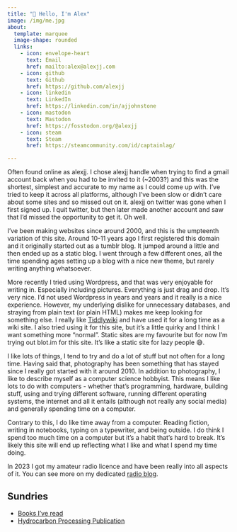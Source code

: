 ```yaml
---
title: "👋 Hello, I'm Alex"
image: /img/me.jpg
about:
  template: marquee
  image-shape: rounded
  links:
    - icon: envelope-heart
      text: Email
      href: mailto:alex@alexjj.com
    - icon: github
      text: Github
      href: https://github.com/alexjj
    - icon: linkedin
      text: LinkedIn
      href: https://linkedin.com/in/ajjohnstone
    - icon: mastodon
      text: Mastodon
      href: https://fosstodon.org/@alexjj
    - icon: steam
      text: Steam
      href: https://steamcommunity.com/id/captainlag/

---
```


Often found online as alexjj. I chose alexjj handle when  trying to find a gmail account back when you had to be invited to it  (~2003?) and this was the shortest, simplest and accurate to my name as I could come up with. I've tried to keep it across all platforms,  although I've been slow or didn't care about some sites and so missed  out on it. alexjj on twitter was gone when I first signed up. I quit  twitter, but then later made another account and saw that I'd missed the opportunity to get it. Oh well.

I've been making websites since  around 2000, and this is the umpteenth variation of this site. Around  10-11 years ago I first registered this domain and it originally started out as a tumblr blog. It jumped around a little and then ended up as a  static blog. I went through a few different ones, all the time spending  ages setting up a blog with a nice new theme, but rarely writing  anything whatsoever.

More recently I tried using Wordpress, and that was  very enjoyable for writing in. Especially including pictures. Everything is just drag and drop. It's very nice. I'd not used Wordpress in years  and years and it really is a nice experience. However, my underlying  dislike for unnecessary databases, and straying from plain text (or plain HTML) makes me keep looking for something else. I really like [Tiddlywiki](https://tiddlywiki.com/) and have used it for a long time as a wiki site. I also tried using it for this site, but it's a little quirky and I think I want something more "normal". Static sites are my favourite but for now I'm trying out blot.im for this site. It's like a static site for lazy people 😅.

I like lots of things, I tend to try and do a lot of  stuff but not often for a long time. Having said that, photography has  been something that has stayed since I really got started with it around 2010. In addition to photography, I like to describe myself as a  computer science hobbyist. This means I like lots to do with computers - whether that's programming, hardware, building stuff, using and trying  different software, running different operating systems, the internet  and all it entails (although not really any social media) and generally  spending time on a computer.

Contrary to this, I do like time  away from a computer. Reading fiction, writing in notebooks, typing on a typewriter, and being outside. I do think I spend too much time on a  computer but it's a habit that's hard to break. It's likely this site  will end up reflecting what I like and what I spend my time doing.

In 2023 I got my amateur radio licence and have been really into all aspects of it. You can see more on my dedicated [radio blog](https://gm5alx.uk).

## Sundries

* [Books I've read](/notes/books)
* [Hydrocarbon Processing Publication](https://web.archive.org/web/20230302081724/https://engage.seeq.com/process-health-solution/home/article---hydrocarbon-processing-data-algorithms-and-collaboration)

